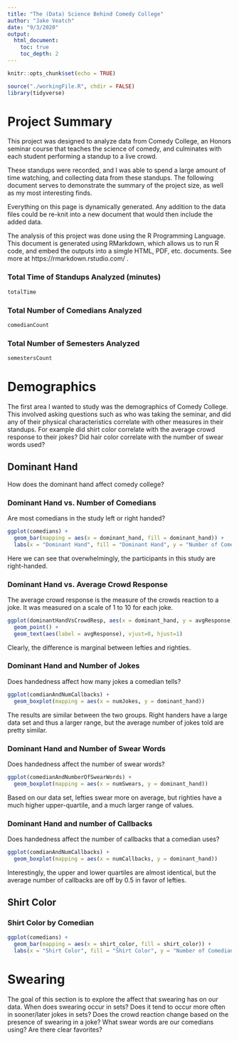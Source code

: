 ```yaml
---
title: "The (Data) Science Behind Comedy College"
author: "Jake Veatch"
date: "9/3/2020"
output:
  html_document:
    toc: true
    toc_depth: 2
---
```


```r
knitr::opts_chunk$set(echo = TRUE)

source("./workingFile.R", chdir = FALSE)
library(tidyverse)

```

# Project Summary

This project was designed to analyze data from Comedy College, an Honors seminar course that teaches the science of comedy, and culminates with each student performing a standup to a live crowd.

These standups were recorded, and I was able to spend a large amount of time watching, and collecting data from these standups. The following document serves to demonstrate the summary of the project size, as well as my most interesting finds.

Everything on this page is dynamically generated. Any addition to the data files could be re-knit into a new document that would then include the added data.

The analysis of this project was done using the R Programming Language. This document is generated using RMarkdown, which allows us to run R code, and embed the outputs into a simgle HTML, PDF, etc. documents. See more at https://rmarkdown.rstudio.com/ .

### Total Time of Standups Analyzed (minutes)
```r
totalTime
```

### Total Number of Comedians Analyzed
```r
comedianCount
```

### Total Number of Semesters Analyzed
```r
semestersCount
```

# Demographics

The first area I wanted to study was the demographics of Comedy College. This involved asking questions such as who was taking the seminar, and did any of their physical characteristics correlate with other measures in their standups. For example did shirt color correlate with the average crowd response to their jokes? Did hair color correlate with the number of swear words used?

## Dominant Hand

How does the dominant hand affect comedy college?

### Dominant Hand vs. Number of Comedians

Are most comedians in the study left or right handed?

```r
ggplot(comedians) +
  geom_bar(mapping = aes(x = dominant_hand, fill = dominant_hand)) +
  labs(x = "Dominant Hand", fill = "Dominant Hand", y = "Number of Comedians")
```

Here we can see that overwhelmingly, the participants in this study are right-handed.

### Dominant Hand vs. Average Crowd Response

The average crowd response is the measure of the crowds reaction to a joke. It was measured on a scale of 1 to 10 for each joke.

```r
ggplot(dominantHandVsCrowdResp, aes(x = dominant_hand, y = avgResponse)) +
  geom_point() +
  geom_text(aes(label = avgResponse), vjust=0, hjust=1)
```

Clearly, the difference is marginal between lefties and righties.

### Dominant Hand and Number of Jokes

Does handedness affect how many jokes a comedian tells?

```r
ggplot(comdianAndNumCallbacks) +
  geom_boxplot(mapping = aes(x = numJokes, y = dominant_hand))
```

The results are similar between the two groups. Right handers have a large data set and thus a larger range, but the average number of jokes told are pretty similar.

### Dominant Hand and Number of Swear Words

Does handedness affect the number of swear words?

```r
ggplot(comedianAndNumberOfSwearWords) +
  geom_boxplot(mapping = aes(x = numSwears, y = dominant_hand))
```

Based on our data set, lefties swear more on average, but righties have a much higher upper-quartile, and a much larger range of values.

### Dominant Hand and number of Callbacks

Does handedness affect the number of callbacks that a comedian uses?

```r
ggplot(comdianAndNumCallbacks) +
  geom_boxplot(mapping = aes(x = numCallbacks, y = dominant_hand))
```

Interestingly, the upper and lower quartiles are almost identical, but the average number of callbacks are off by 0.5 in favor of lefties.

## Shirt Color

### Shirt Color by Comedian

```r
ggplot(comedians) +
  geom_bar(mapping = aes(x = shirt_color, fill = shirt_color)) +
  labs(x = "Shirt Color", fill = "Shirt Color", y = "Number of Comedians")
```

# Swearing

The goal of this section is to explore the affect that swearing has on our data. When does swearing occur in sets? Does it tend to occur more often in sooner/later jokes in sets? Does the crowd reaction change based on the presence of swearing in a joke? What swear words are our comedians using? Are there clear favorites?


